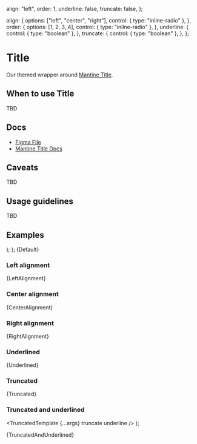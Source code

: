 
  align: "left",
  order: 1,
  underline: false,
  truncate: false,
};

  align: {
    options: ["left", "center", "right"],
    control: { type: "inline-radio" },
  },
  order: {
    options: [1, 2, 3, 4],
    control: { type: "inline-radio" },
  },
  underline: {
    control: { type: "boolean" },
  },
  truncate: {
    control: { type: "boolean" },
  },
};

<Meta
  title="Typography/Title"
  component={Title}
  args={args}
  argTypes={argTypes}
/>

# Title

Our themed wrapper around [Mantine Title](https://mantine.dev/core/title/).

## When to use Title

TBD

## Docs

- [Figma File](https://www.figma.com/file/SEQS7bshKQ4y4V5FwvdROv/Typography-%2F-Title?type=design&node-id=5-70&mode=design&t=EmLhPoPqbYgYV1aP-0)
- [Mantine Title Docs](https://mantine.dev/core/title/)

## Caveats

TBD

## Usage guidelines

TBD

## Examples

  <Stack>
    <Title {...args} order={1}>
      Header 1
    </Title>
    <Title {...args} order={2}>
      Header 2
    </Title>
    <Title {...args} order={3}>
      Header 3
    </Title>
    <Title {...args} order={4}>
      Header 4
    </Title>
  </Stack>
);

  <Stack>
    <Box w="6rem">
      <Title {...args} order={1}>
        Header 1
      </Title>
    </Box>
    <Box w="5rem">
      <Title {...args} order={2}>
        Header 2
      </Title>
    </Box>
    <Box w="3.5rem">
      <Title {...args} order={3}>
        Header 3
      </Title>
    </Box>
    <Box w="3.5rem">
      <Title {...args} order={4}>
        Header 4
      </Title>
    </Box>
  </Stack>
);


<Canvas>
  <Story name="Default">{Default}</Story>
</Canvas>

### Left alignment


<Canvas>
  <Story name="Left alignment">{LeftAlignment}</Story>
</Canvas>

### Center alignment


<Canvas>
  <Story name="Center alignment">{CenterAlignment}</Story>
</Canvas>

### Right alignment


<Canvas>
  <Story name="Right alignment">{RightAlignment}</Story>
</Canvas>

### Underlined


<Canvas>
  <Story name="Underlined">{Underlined}</Story>
</Canvas>

### Truncated


<Canvas>
  <Story name="Truncated">{Truncated}</Story>
</Canvas>

### Truncated and underlined

  <TruncatedTemplate {...args} truncate underline />
);

<Canvas>
  <Story name="Truncated and underlined">{TruncatedAndUnderlined}</Story>
</Canvas>
